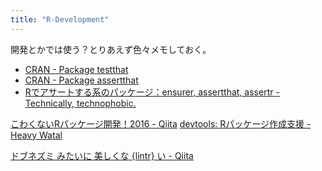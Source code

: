 ```yaml
---
title: "R-Development"
---
```


開発とかでは使う？とりあえず色々メモしておく。

- [CRAN - Package testthat](https://cran.r-project.org/web/packages/testthat/index.html)
- [CRAN - Package assertthat](https://cran.r-project.org/web/packages/assertthat/index.html)
- [Rでアサートする系のパッケージ：ensurer, assertthat, assertr - Technically, technophobic.](https://notchained.hatenablog.com/entry/2015/03/22/140656)


[こわくないRパッケージ開発！2016 - Qiita](https://qiita.com/wakuteka/items/54f81f32baf50e243461)
[devtools: Rパッケージ作成支援 - Heavy Watal](https://heavywatal.github.io/rstats/devtools.html)

[ドブネズミ みたいに 美しくな {lintr} い - Qiita](https://qiita.com/wakuteka/items/b615b6679eee7064a4ac#_reference-b1270113b887aa325db6)